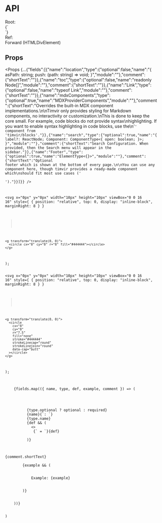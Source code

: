 # API

<div style={ { display: "grid", gridTemplateColumns: "min-content 1fr" } }>
  <div style={ { fontWeight: "bold", marginRight: 16 } }>Root:</div>
  <div>{`<div>`}</div>
  <div style={ { fontWeight: "bold", marginRight: 16 } }>Ref:</div>
  <div>Forward <span style={ { color: "rgb(153, 153, 153)" } }>(HTMLDivElement)</span></div>
</div>

## Props

<Props {...{"fields":[{"name":"location","type":{"optional":false,"name":"{ asPath: string; push: (path: string) => void; }","module":""},"comment":{"shortText":""}},{"name":"toc","type":{"optional":false,"name":"readonly Node[]","module":""},"comment":{"shortText":""}},{"name":"Link","type":{"optional":false,"name":"typeof Link","module":""},"comment":{"shortText":""}},{"name":"mdxComponents","type":{"optional":true,"name":"MDXProviderComponents","module":""},"comment":{"shortText":"Overrides the built-in MDX component implementations.\n\nTimvir only provides styling for Markdown components, no interactivity or customization.\nThis is done to keep the core small. For example, code blocks do not provide syntax\nhighlighting. If you want to enable syntax highlighting in code blocks, use the\n'<Code>' component from 'timvir/blocks'."}},{"name":"search","type":{"optional":true,"name":"{ label?: ReactNode; Component: ComponentType<{ open: boolean; }>; }","module":""},"comment":{"shortText":"Search Configuration. When provided, then the Search menu will appear in the sidebar."}},{"name":"Footer","type":{"optional":true,"name":"ElementType<{}>","module":""},"comment":{"shortText":"Optional footer which is shown at the bottom of every page.\n\nYou can use any component here, though timvir provides a ready-made component which\nshould fit most use cases ('<Footer>')."}}]}} />

  <svg
    x="0px"
    y="0px"
    width="10px"
    height="10px"
    viewBox="0 0 16 16"
    style={ { position: "relative", top: 0, display: "inline-block", marginRight: 8 } }
  >
    <g transform="translate(0, 0)">
      <circle cx="8" cy="8" r="8" fill="#444444"></circle>
    </g>
  </svg>
);

  <svg
    x="0px"
    y="0px"
    width="10px"
    height="10px"
    viewBox="0 0 16 16"
    style={ { position: "relative", top: 0, display: "inline-block", marginRight: 8 } }
  >
    <g transform="translate(0, 0)">
      <circle
        cx="8"
        cy="8"
        r="7.5"
        fill="none"
        stroke="#444444"
        strokeLinecap="round"
        strokeLinejoin="round"
        data-cap="butt"
      ></circle>
    </g>
  </svg>
);

  <div style={ { marginTop: 16, display: "grid", gridGap: 24 } }>
    {fields.map(({ name, type, def, example, comment }) => (
      <div key={name}>
        <div style={ { marginLeft: -18 } }>
          {type.optional ? optional : required}
          <span style={ { fontWeight: "bold" } }>{name}</span>{`: `}
          <span>{type.name}</span>
          {def && (
            <>
             {` = `}<span style={ { fontWeight: "bold" } }>{def}</span>
            </>
          )}
        </div>
        <div>{comment.shortText}</div>
        {example && (
          <div style={ { marginLeft: 0, marginTop: 8, color: "rgb(153, 153, 153)", fontSize: "0.8rem" } }>
            Example: <span style={ { fontWeight: "bold" } }>{example}</span>
          </div>
        )}
      </div>
    ))}
  </div>
)
